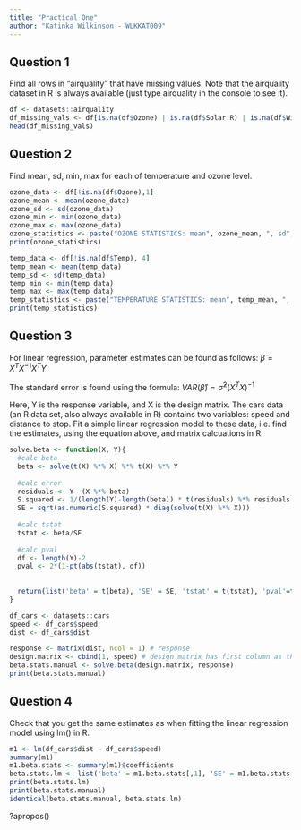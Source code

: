 ```yaml
---
title: "Practical One"
author: "Katinka Wilkinson - WLKKAT009"
---
```


## Question 1

Find all rows in “airquality” that have missing values. Note that the airquality dataset in R is always available (just type airquality in the console to see it).

```r
df <- datasets::airquality
df_missing_vals <- df[is.na(df$Ozone) | is.na(df$Solar.R) | is.na(df$Wind) | is.na(df$Month) | is.na(df$Day),]
head(df_missing_vals)
```

## Question 2

Find mean, sd, min, max for each of temperature and ozone level.

```r
ozone_data <- df[!is.na(df$Ozone),1]
ozone_mean <- mean(ozone_data)
ozone_sd <- sd(ozone_data)
ozone_min <- min(ozone_data)
ozone_max <- max(ozone_data)
ozone_statistics <- paste("OZONE STATISTICS: mean", ozone_mean, ", sd", ozone_sd, ", min", ozone_min, ", max", ozone_max)
print(ozone_statistics)
```

```r
temp_data <- df[!is.na(df$Temp), 4]
temp_mean <- mean(temp_data)
temp_sd <- sd(temp_data)
temp_min <- min(temp_data)
temp_max <- max(temp_data)
temp_statistics <- paste("TEMPERATURE STATISTICS: mean", temp_mean, ", sd", temp_sd, ", min", temp_min, ", max", temp_max)
print(temp_statistics)
```

## Question 3

For linear regression, parameter estimates can be found as follows: $\hat{\beta} = {X^TX}^{-1}X^TY$

The standard error is found using the formula:
$VAR(\hat{\beta}) = \hat{\sigma}^2(X^TX)^{-1}$

Here, Y is the response variable, and X is the design matrix. The cars data (an R data set, also always available in R) contains two variables: speed and distance to stop. Fit a simple linear regression model to these data, i.e. find the estimates, using the equation above, and matrix calcuations in R.

```r
solve.beta <- function(X, Y){
  #calc beta
  beta <- solve(t(X) %*% X) %*% t(X) %*% Y
  
  #calc error
  residuals <- Y -(X %*% beta)
  S.squared <- 1/(length(Y)-length(beta)) * t(residuals) %*% residuals
  SE = sqrt(as.numeric(S.squared) * diag(solve(t(X) %*% X)))
  
  #calc tstat
  tstat <- beta/SE
  
  #calc pval
  df <- length(Y)-2
  pval <- 2*(1-pt(abs(tstat), df))
  
  
  return(list('beta' = t(beta), 'SE' = SE, 'tstat' = t(tstat), 'pval'=t(pval)))
}
```

```r
df_cars <- datasets::cars
speed <- df_cars$speed
dist <- df_cars$dist

response <- matrix(dist, ncol = 1) # response
design.matrix <- cbind(1, speed) # design matrix has first column as the intercept (1s) and second column as predictor
beta.stats.manual <- solve.beta(design.matrix, response)
print(beta.stats.manual)
```

## Question 4

Check that you get the same estimates as when fitting the linear regression model using lm() in R.

```r
m1 <- lm(df_cars$dist ~ df_cars$speed)
summary(m1)
m1.beta.stats <- summary(m1)$coefficients
beta.stats.lm <- list('beta' = m1.beta.stats[,1], 'SE' = m1.beta.stats[,2], 'tstat' = m1.beta.stats[,3], 'pval' = m1.beta.stats[,4])
print(beta.stats.lm)
print(beta.stats.manual)
identical(beta.stats.manual, beta.stats.lm)
```

?apropos()

